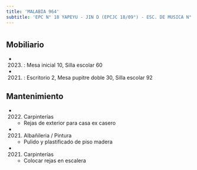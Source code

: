 ```yaml
---
title: 'MALABIA 964'
subtitle: 'EPC N° 18 YAPEYU - JIN D (EPCJC 18/09°) - ESC. DE MUSICA N° 08'
---
```


#


## Mobiliario

*  (2023) : Mesa inicial 10, Silla escolar 60 

*  (2021) : Escritorio 2, Mesa pupitre doble 30, Silla escolar 92 





## Mantenimiento

*  (2022) Carpinterías 
    + Rejas de exterior para casa ex casero

*  (2021) Albañileria / Pintura 
    + Pulido y plastificado de piso madera

*  (2021) Carpinterías 
    + Colocar rejas en escalera



